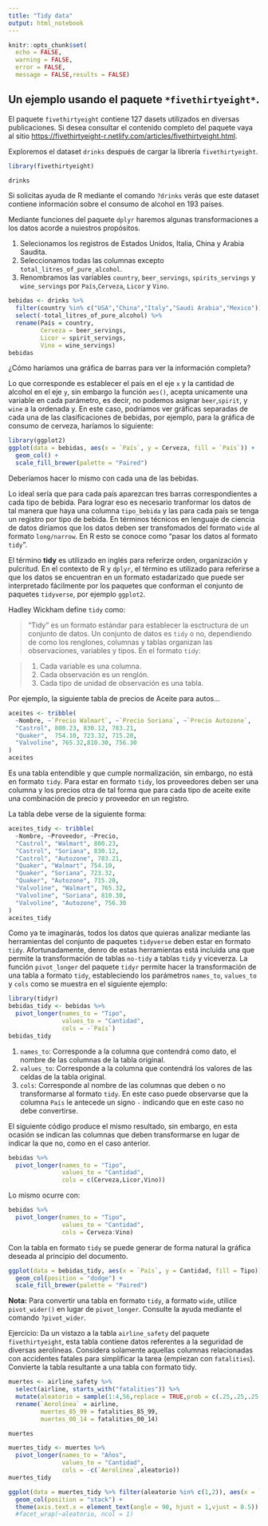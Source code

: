 ```yaml
---
title: "Tidy data"
output: html_notebook
---
```




```r
knitr::opts_chunk$set(
  echo = FALSE,
  warning = FALSE,
  error = FALSE,
  message = FALSE,results = FALSE)

```

## Un ejemplo usando el paquete `*fivethirtyeight*`.

El paquete `fivethirtyeight` contiene 127 dasets utilizados en diversas publicaciones. Si desea consultar el contenido completo del paquete vaya al sitio   <https://fivethirtyeight-r.netlify.com/articles/fivethirtyeight.html>.

Exploremos el dataset `drinks` después de cargar la librería `fivethirtyeight`.
```r
library(fivethirtyeight)

drinks
```

Si solicitas ayuda de R mediante el comando  `?drinks` verás que este dataset contiene información sobre el consumo de alcohol en 193 países.

Mediante funciones del paquete `dplyr` haremos algunas transformaciones a los datos acorde a nuiestros propósitos. 

1. Selecionamos los registros de Estados Unidos, Italia, China y Arabia Saudita. 
2. Seleccionamos todas las columnas excepto `total_litres_of_pure_alcohol`.
3. Renombramos las variables `country`, `beer_servings`, `spirits_servings` y `wine_servings` por `País`,`Cerveza`, `Licor` y `Vino`.

```r
bebidas <- drinks %>% 
  filter(country %in% c("USA","China","Italy","Saudi Arabia","Mexico")) %>%
  select(-total_litres_of_pure_alcohol) %>%
  rename(País = country,
         Cerveza = beer_servings, 
         Licor = spirit_servings,
         Vino = wine_servings)
bebidas

```

¿Cómo haríamos una gráfica de barras para ver la información completa?




Lo que corresponde es establecer el país en el eje `x` y la cantidad de alcohol en el eje `y`, sin embargo la función `aes()`, acepta unicamente una variable en cada parámetro, es decir, no podemos asignar `beer`,`spirit`, y `wine` a la ordenada y. En este caso, podríamos ver gráficas separadas de cada una de las clasificaciones de bebidas, por ejemplo, para la gráfica de consumo de cerveza, haríamos lo siguiente:

```r
library(ggplot2)
ggplot(data = bebidas, aes(x = `País`, y = Cerveza, fill = `País`)) +
  geom_col() +
  scale_fill_brewer(palette = "Paired")
```

Deberíamos hacer lo mismo con cada una de las bebidas.

Lo ideal sería que para cada país aparezcan tres barras correspondientes a cada tipo de bebida. Para lograr eso es necesario tranformar los datos de tal manera que haya una columna `tipo_bebida` y las para cada país se tenga un registro por tipo de bebida. En términos técnicos en lenguaje de ciencia de datos diríamos que los datos deben ser transfomados del formato `wide` al formato `long/narrow`. En R esto se conoce como "pasar los datos al formato `tidy`".


El término **tidy** es utilizado en inglés para referirze orden, organización y pulcritud. En el contexto de R y `dplyr`, el término es utilizado para referirse a que los datos se encuentran en un formato estadarizado que puede ser interpretado fácilmente por los paquetes que conforman el conjunto de paquetes `tidyverse`, por ejemplo `ggplot2`.

Hadley Wickham  define `tidy` como:

> "Tidy" es un formato estándar para establecer la esctructura de un conjunto de datos. Un conjunto de datos es `tidy` o no, dependiendo de como los renglones, columnas y tablas organizan las observaciones, variables y tipos. En el formato `tidy`:  

> 1. Cada variable es una columna. 
> 2. Cada observación es un renglón. 
> 3. Cada tipo de unidad de observación es una tabla.

Por ejemplo, la siguiente tabla de precios de Aceite para autos...

```r
aceites <- tribble(
  ~Nombre, ~`Precio Walmart`, ~`Precio Soriana`, ~`Precio Autozone`,
  "Castrol", 800.23, 830.12, 783.21,
  "Quaker",  754.10, 723.32, 715.20,
  "Valvoline", 765.32,810.30, 756.30
)
aceites
```
Es una tabla entendible y que cumple normalización, sin embargo, no está en formato `tidy`. Para estar en formato `tidy`, los proveedores deben ser una columna y los precios otra de tal forma que para cada tipo de aceite exite una combinación de precio y proveedor en un registro.

La tabla debe verse de la siguiente forma:

```r
aceites_tidy <- tribble(
  ~Nombre, ~Proveedor, ~Precio,
  "Castrol", "Walmart", 800.23,
  "Castrol", "Soriana", 830.12,
  "Castrol", "Autozone", 783.21,
  "Quaker", "Walmart", 754.10,
  "Quaker", "Soriana", 723.32,
  "Quaker", "Autozone", 715.20,
  "Valvoline", "Walmart", 765.32,
  "Valvoline", "Soriana", 810.30,
  "Valvoline", "Autozone", 756.30
)
aceites_tidy
```

Como ya te imaginarás, todos los datos que quieras analizar mediante las herramientas del conjunto de paquetes `tidyverse` deben estar en formato `tidy`. Afortunadamente, denro de estas herramientas está incluida una que permite la transformación de tablas `no-tidy` a tablas `tidy` y viceverza. La función `pivot_longer` del paquete `tidyr` permite hacer la transformación de una tabla a formato `tidy`, estableciendo los parámetros `names_to`, `values_to` y `cols` como se muestra en el siguiente ejemplo:

```r
library(tidyr)
bebidas_tidy <- bebidas %>%
  pivot_longer(names_to = "Tipo",
               values_to = "Cantidad",
               cols = -`País`)
bebidas_tidy
```

1. `names_to`: Corresponde a la columna que contendrá como dato, el nombre de las columnas de la tabla original.
2. `values_to`: Corresponde a la columna que contendrá los valores de las celdas de la tabla original.
3. `cols`: Corresponde al nombre de las columnas que deben o no transformarse al formato `tidy`. En este caso puede observarse que la columna `País` le antecede un signo `-` indicando que en este caso no debe convertirse.


El siguiente código produce el mismo resultado, sin embargo, en esta ocasión se indican las columnas que deben transformarse en lugar de indicar la que no, como en el caso anterior.

```r
bebidas %>%
  pivot_longer(names_to = "Tipo",
               values_to = "Cantidad",
               cols = c(Cerveza,Licor,Vino))

```

Lo mismo ocurre con:

```r
bebidas %>%
  pivot_longer(names_to = "Tipo",
               values_to = "Cantidad",
               cols = Cerveza:Vino)

```

Con la tabla en formato `tidy` se puede generar de forma natural la gráfica deseada al principio del documento.

```r
ggplot(data = bebidas_tidy, aes(x = `País`, y = Cantidad, fill = Tipo)) +
  geom_col(position = "dodge") +
  scale_fill_brewer(palette = "Paired")
```
**Nota:** Para convertir una tabla en formato `tidy`, a formato `wide`, utilice `pivot_wider()` en lugar de `pivot_longer`. Consulte la ayuda mediante el comando `?pivot_wider`.

Ejercicio: Da un vistazo a la tabla `airline_safety` del paquete `fivethirtyeight`, esta tabla contiene datos referentes a la seguridad de diversas aerolineas. Considera solamente aquellas columnas relacionadas con accidentes fatales para simplificar la tarea (empiezan con `fatalities`). Convierte la tabla resultante a una tabla con formato tidy.

```r
muertes <- airline_safety %>%
  select(airline, starts_with("fatalities")) %>%
  mutate(aleatorio = sample(1:4,56,replace = TRUE,prob = c(.25,.25,.25,.25))) %>%
  rename(`Aerolínea` = airline,
         muertes_85_99 = fatalities_85_99,
         muertes_00_14 = fatalities_00_14)

muertes
```

```r
muertes_tidy <- muertes %>%
  pivot_longer(names_to = "Años",
               values_to = "Cantidad",
               cols = -c(`Aerolínea`,aleatorio))
muertes_tidy
```

```r

ggplot(data = muertes_tidy %>% filter(aleatorio %in% c(1,2)), aes(x = `Aerolínea`, y = Cantidad, fill = `Años`)) +
  geom_col(position = "stack") + 
  theme(axis.text.x = element_text(angle = 90, hjust = 1,vjust = 0.5)) 
  #facet_wrap(~aleatorio, ncol = 1)
```



```r

```

